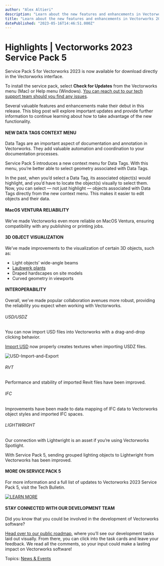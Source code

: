 ```yaml
---
author: "Alex Altieri"
description: "Learn about the new features and enhancements in Vectorworks 2023 Service Pack 5."
title: "Learn about the new features and enhancements in Vectorworks 2023 Service Pack 5." 
datePublished: "2023-05-16T14:46:51.000Z"
---
```

# Highlights | Vectorworks 2023 Service Pack 5

Service Pack 5 for Vectorworks 2023 is now available for download directly in the Vectorworks interface.

To install the service pack, select **Check for Updates** from the Vectorworks menu (Mac) or Help menu (Windows). [You can reach out to our tech support team should you find any issues](../../../net/vectorworks/blog/index.html).

Several valuable features and enhancements make their debut in this release. This blog post will explore important updates and provide further information to continue learning about how to take advantage of the new functionality.

#### NEW DATA TAGS CONTEXT MENU

Data Tags are an important aspect of documentation and annotation in Vectorworks. They add valuable automation and coordination to your documentation processes.

Service Pack 5 introduces a new context menu for Data Tags. With this menu, you’re better able to select geometry associated with Data Tags.

In the past, when you’d select a Data Tag, its associated object(s) would highlight, and you’d have to locate the object(s) visually to select them. Now, you can select — not just highlight — objects associated with Data Tags directly from the new context menu. This makes it easier to edit objects and their data.

#### MacOS VENTURA RELIABILITY

We’ve made Vectorworks even more reliable on MacOS Ventura, ensuring compatibility with any publishing or printing jobs.

#### 3D OBJECT VISUALIZATION

We’ve made improvements to the visualization of certain 3D objects, such as:

* Light objects’ wide-angle beams
* [Laubwerk plants](../../../net/vectorworks/blog/vectorworks-laubwerk-will-improve-your-site-design-workflow.html)
* Draped hardscapes on site models
* Curved geometry in viewports

#### INTEROPERABILITY

Overall, we’ve made popular collaboration avenues more robust, providing the reliability you expect when working with Vectorworks.

###### USD/USDZ

You can now import USD files into Vectorworks with a drag-and-drop clicking behavior.

[Import USD](https://www.youtube.com/watch?v=ZicKV0cv7dE%29) now properly creates textures when importing USDZ files.

![USD-Import-and-Export](https://blog.vectorworks.net/hs-fs/hubfs/Blog%20Images/2023%20Blog%20Images/5_SP5/USD-Import-and-Export.png?width=1244&height=700&name=USD-Import-and-Export.png)

###### RVT

Performance and stability of imported Revit files have been improved.

###### IFC

Improvements have been made to data mapping of IFC data to Vectorworks object styles and imported IFC spaces.

###### LIGHTWRIGHT

Our connection with Lightwright is an asset if you’re using Vectorworks Spotlight.

With Service Pack 5, sending grouped lighting objects to Lightwright from Vectorworks has been improved.

#### MORE ON SERVICE PACK 5

For more information and a full list of updates to Vectorworks 2023 Service Pack 5, visit the Tech Bulletin.

[![LEARN MORE](https://no-cache.hubspot.com/cta/default/3018241/086a7f4c-e377-4d6e-b298-bd4606146480.png)](https://cta-redirect.hubspot.com/cta/redirect/3018241/086a7f4c-e377-4d6e-b298-bd4606146480) 

#### STAY CONNECTED WITH OUR DEVELOPMENT TEAM

Did you know that you could be involved in the development of Vectorworks software?

[Head over to our public roadmap](https://www.vectorworks.net/public-roadmap), where you’ll see our development tasks laid out visually. From there, you can click into the task cards and leave your feedback. We read all the comments, so your input could make a lasting impact on Vectorworks software!

 Topics: [News & Events](https://blog.vectorworks.net/topic/news-events) 

 